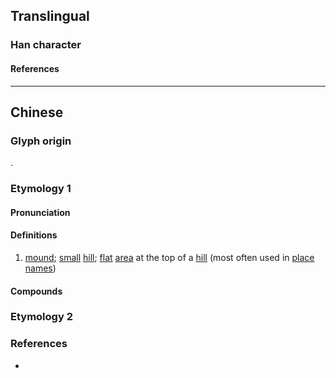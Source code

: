 {{also|垴}}
{{character info/new}}
==Translingual==

===Han character===
{{Han char|rn=32|rad=土|as=09|sn=12|four=|canj=GVVW|ids=⿰土𡿺}}

====References====
{{Han ref|kx=0234.271|hdz=10469.150|uh=5816}}

----

==Chinese==
{{zh-forms|s=垴}}

===Glyph origin===
{{Han compound|土|𡿺|ls=psc|c1=s|c2=p|t1=earth}}.

===Etymology 1===

====Pronunciation====
{{zh-pron
|m=nǎo
|c=nou5
|mn-t=nao2
|w=3nau
|mc=
|oc=
|cat=n
}}

====Definitions====
{{zh-hanzi}}

# {{lb|zh|dialectal}} [[mound]]; [[small]] [[hill]]; [[flat]] [[area]] at the top of a [[hill]] (most often used in [[place]] [[name]]s) {{attn|zh|please check}}

====Compounds====
{{zh-der|南堖|沙洲堖|西堖包|鬥牛堖}}

===Etymology 2===
{{zh-see|腦|v}}

===References===
* {{R:yue:Jyutping Database}}